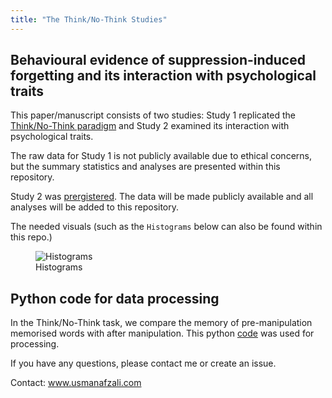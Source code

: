 ```yaml
---
title: "The Think/No-Think Studies"
---
```


## Behavioural evidence of suppression-induced forgetting and its interaction with psychological traits

This paper/manuscript consists of two studies: Study 1 replicated the [Think/No-Think paradigm](https://www.nature.com/articles/35066572) and Study 2 examined its interaction with psychological traits.

The raw data for Study 1 is not publicly available due to ethical concerns, but the summary statistics and analyses are presented within this repository.

Study 2 was [prergistered](https://osf.io/zdb8u). The data will be made publicly available and all analyses will be added to this repository.

The needed visuals (such as the `Histograms` below can also be found within this repo.)

![Histograms](trait_plots.png)

## Python code for data processing
In the Think/No-Think task, we compare the memory of pre-manipulation memorised words with after manipulation. This python [code]() was used for processing.

If you have any questions, please contact me or create an issue.

Contact: [www.usmanafzali.com ](https://www.usmanafzali.com)